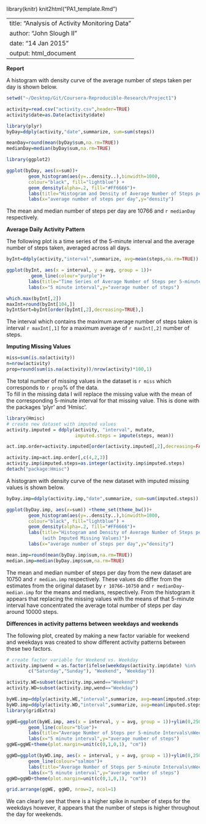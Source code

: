 library(knitr)
knit2html("PA1_template.Rmd")

---
title: "Analysis of Activity Monitoring Data"
author: "John Slough II"
date: "14 Jan 2015"
output: html_document
---
**Report**

A histogram with density curve of the average number of steps taken per day is shown below.
```r
setwd("~/Desktop/Git/Coursera-Reproducible-Research/Project1")

activity=read.csv("activity.csv",header=TRUE)
activity$date=as.Date(activity$date)

library(plyr)
byDay=ddply(activity,"date",summarize, sum=sum(steps))

meanDay=round(mean(byDay$sum,na.rm=TRUE))
medianDay=median(byDay$sum,na.rm=TRUE)
```
```r
library(ggplot2)

ggplot(byDay, aes(x=sum))+ 
        geom_histogram(aes(y=..density..),binwidth=1000,
        colour="black", fill="lightblue") +
        geom_density(alpha=.2, fill="#FF6666")+
        labs(title="Histogram and Density of Average Number of Steps per Day")+
        labs(x="average number of steps per day",y="density")

```

The mean and median number of steps per day are 10766 and `r medianDay` respectively.  

**Average Daily Activity Pattern**

The following plot is a time series of the 5-minute interval and the average number of steps taken, averaged across all days.  


```r
byInt=ddply(activity,"interval",summarize, avg=mean(steps,na.rm=TRUE))

ggplot(byInt, aes(x = interval, y = avg, group = 1))+
         geom_line(colour="purple")+ 
        labs(title="Time Series of Average Number of Steps per 5-minute Interval")+
        labs(x="5 minute interval",y="average number of steps")

which.max(byInt[,2])
maxInt=round(byInt[104,])
byIntSort=byInt[order(byInt[,2],decreasing=TRUE),]
```

The interval which contains the maximum average number of steps taken is interval `r maxInt[,1]` for a maximum average of `r maxInt[,2]` number of steps.  

**Imputing Missing Values**

```r
miss=sum(is.na(activity))
n=nrow(activity)
prop=round(sum(is.na(activity))/nrow(activity)*100,1)
```
The total number of missing values in the dataset is `r miss` which corresponds to `r prop`% of the data.  
To fill in the missing data I will replace the missing value with the mean of the corresponding 5-minute interval for that missing value.  This is done with the packages 'plyr' and 'Hmisc'.  

```r
library(Hmisc)
# create new dataset with imputed values
activity.imputed = ddply(activity, "interval", mutate, 
                         imputed.steps = impute(steps, mean))

act.imp.order=activity.imputed[order(activity.imputed[,2],decreasing=FALSE),]

activity.imp=act.imp.order[,c(4,2,3)]
activity.imp$imputed.steps=as.integer(activity.imp$imputed.steps)
detach("package:Hmisc")
```

A histogram with density curve of the new dataset with imputed missing values is shown below.

```r
byDay.imp=ddply(activity.imp,"date",summarize, sum=sum(imputed.steps))

ggplot(byDay.imp, aes(x=sum)) +theme_set(theme_bw())+ 
        geom_histogram(aes(y=..density..),binwidth=1000,
        colour="black", fill="lightblue") +
        geom_density(alpha=.2, fill="#FF6666")+
        labs(title="Histogram and Density of Average Number of Steps per Day
             (with Imputed Missing Values)")+
        labs(x="average number of steps per day",y="density")

mean.imp=round(mean(byDay.imp$sum,na.rm=TRUE))
median.imp=median(byDay.imp$sum,na.rm=TRUE)

```

The mean and median number of steps per day from the new dataset are 10750 and `r median.imp` respectively.  These values do differ from the estimates from the original dataset by `r 10766-10750` and `r medianDay-median.imp` for the means and medians, respectively.  From the histogram it appears that replacing the missing values with the means of that 5-minute interval have concentrated the average total number of steps per day around 10000 steps.  

**Differences in activity patterns between weekdays and weekends**

 The following plot, created by making a new factor variable for weekend and weekdays was created to show different activity patterns between these two factors.  
 

```r
# create factor variable for Weekend vs. Weekday
activity.imp$wend = as.factor(ifelse(weekdays(activity.imp$date) %in% 
        c("Saturday","Sunday"), "Weekend", "Weekday")) 

activity.WE=subset(activity.imp,wend=="Weekend")
activity.WD=subset(activity.imp,wend=="Weekday")

byWE.imp=ddply(activity.WE,"interval",summarize, avg=mean(imputed.steps))
byWD.imp=ddply(activity.WD,"interval",summarize, avg=mean(imputed.steps))
library(gridExtra)

ggWE=ggplot(byWE.imp, aes(x = interval, y = avg, group = 1))+ylim(0,250)+
        geom_line(colour="blue")+ 
        labs(title="Average Number of Steps per 5-minute Intervals\nWeekends")+
        labs(x="5 minute interval",y="average number of steps")
ggWE=ggWE+theme(plot.margin=unit(c(0,1,0,1), "cm"))

ggWD=ggplot(byWD.imp, aes(x = interval, y = avg, group = 1))+ylim(0,250)+
        geom_line(colour="salmon")+ 
        labs(title="Average Number of Steps per 5-minute Intervals\nWeekdays")+
        labs(x="5 minute interval",y="average number of steps")
ggWD=ggWD+theme(plot.margin=unit(c(0,1,0,1), "cm"))

grid.arrange(ggWE, ggWD, nrow=2, ncol=1)

```


We can clearly see that there is a higher spike in number of steps for the weekdays however, it appears that the number of steps is higher throughout the day for weekends.